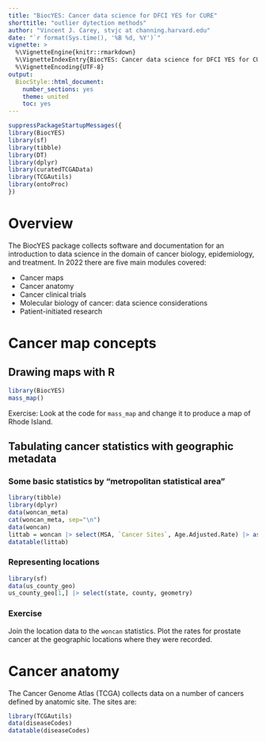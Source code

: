 ```yaml
---
title: "BiocYES: Cancer data science for DFCI YES for CURE"
shorttitle: "outlier dytection methods"
author: "Vincent J. Carey, stvjc at channing.harvard.edu"
date: "`r format(Sys.time(), '%B %d, %Y')`"
vignette: >
  %\VignetteEngine{knitr::rmarkdown}
  %\VignetteIndexEntry{BiocYES: Cancer data science for DFCI YES for CURE}
  %\VignetteEncoding{UTF-8}
output:
  BiocStyle::html_document:
    number_sections: yes
    theme: united
    toc: yes
---
```


```r
suppressPackageStartupMessages({
library(BiocYES)
library(sf)
library(tibble)
library(DT)
library(dplyr)
library(curatedTCGAData)
library(TCGAutils)
library(ontoProc)
})
```

# Overview

The BiocYES package collects software and documentation for an introduction
to data science in the domain of cancer biology, epidemiology, and treatment.
In 2022 there are five main modules covered:

- Cancer maps
- Cancer anatomy
- Cancer clinical trials
- Molecular biology of cancer: data science considerations
- Patient-initiated research

# Cancer map concepts

## Drawing maps with R

```r
library(BiocYES)
mass_map()
```

Exercise:  Look at the code for `mass_map` and change it to 
produce a map of Rhode Island.

## Tabulating cancer statistics with geographic metadata

### Some basic statistics by "metropolitan statistical area"

```r
library(tibble)
library(dplyr)
data(woncan_meta)
cat(woncan_meta, sep="\n")
data(woncan)
littab = woncan |> select(MSA, `Cancer Sites`, Age.Adjusted.Rate) |> as.data.frame()
datatable(littab)
```

### Representing locations

```r
library(sf)
data(us_county_geo)
us_county_geo[1,] |> select(state, county, geometry)
```

### Exercise

Join the location data to the `woncan` statistics.  Plot the
rates for prostate cancer at the geographic locations where
they were recorded.


# Cancer anatomy 

The Cancer Genome Atlas (TCGA) collects data on a number
of cancers defined by anatomic site.  The sites are:

```r
library(TCGAutils)
data(diseaseCodes)
datatable(diseaseCodes)
```
